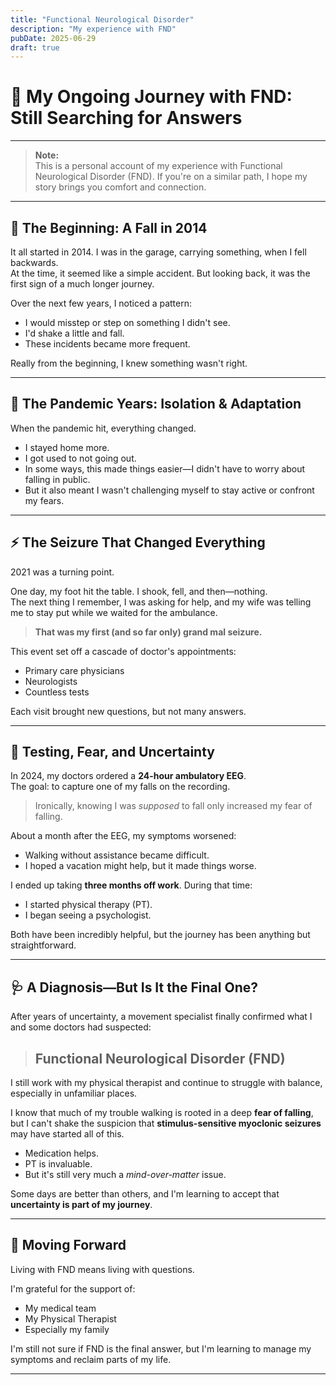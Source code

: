 ```yaml
---
title: "Functional Neurological Disorder"
description: "My experience with FND"
pubDate: 2025-06-29
draft: true
---
```


# 🌱 My Ongoing Journey with FND: Still Searching for Answers

---

> **Note:**  
> This is a personal account of my experience with Functional Neurological Disorder (FND). If you're on a similar path, I hope my story brings you comfort and connection.

---

## 🚪 The Beginning: A Fall in 2014

It all started in 2014. I was in the garage, carrying something, when I fell backwards.  
At the time, it seemed like a simple accident. But looking back, it was the first sign of a much longer journey.

Over the next few years, I noticed a pattern:

- I would misstep or step on something I didn't see.
- I'd shake a little and fall.
- These incidents became more frequent.

Really from the beginning, I knew something wasn't right.

---

## 🦠 The Pandemic Years: Isolation & Adaptation

When the pandemic hit, everything changed.

- I stayed home more.
- I got used to not going out.
- In some ways, this made things easier—I didn't have to worry about falling in public.
- But it also meant I wasn't challenging myself to stay active or confront my fears.

---

## ⚡ The Seizure That Changed Everything

2021 was a turning point.

One day, my foot hit the table. I shook, fell, and then—nothing.  
The next thing I remember, I was asking for help, and my wife was telling me to stay put while we waited for the ambulance.

> **That was my first (and so far only) grand mal seizure.**

This event set off a cascade of doctor's appointments:

- Primary care physicians
- Neurologists
- Countless tests

Each visit brought new questions, but not many answers.

---

## 🧠 Testing, Fear, and Uncertainty

In 2024, my doctors ordered a **24-hour ambulatory EEG**.  
The goal: to capture one of my falls on the recording.

> Ironically, knowing I was *supposed* to fall only increased my fear of falling.

About a month after the EEG, my symptoms worsened:

- Walking without assistance became difficult.
- I hoped a vacation might help, but it made things worse.

I ended up taking **three months off work**. During that time:

- I started physical therapy (PT).
- I began seeing a psychologist.

Both have been incredibly helpful, but the journey has been anything but straightforward.

---

## 🩺 A Diagnosis—But Is It the Final One?

After years of uncertainty, a movement specialist finally confirmed what I and some doctors had suspected:

> ## **Functional Neurological Disorder (FND)**

I still work with my physical therapist and continue to struggle with balance, especially in unfamiliar places.

I know that much of my trouble walking is rooted in a deep **fear of falling**, but I can't shake the suspicion that **stimulus-sensitive myoclonic seizures** may have started all of this.

- Medication helps.
- PT is invaluable.
- But it's still very much a *mind-over-matter* issue.

Some days are better than others, and I'm learning to accept that **uncertainty is part of my journey**.

---

## 🌄 Moving Forward

Living with FND means living with questions.

I'm grateful for the support of:

- My medical team
- My Physical Therapist
- Especially my family

I'm still not sure if FND is the final answer, but I'm learning to manage my symptoms and reclaim parts of my life.

---
